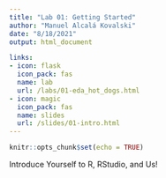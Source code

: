 ```yaml
---
title: "Lab 01: Getting Started"
author: "Manuel Alcalá Kovalski"
date: "8/18/2021"
output: html_document

links:
- icon: flask
  icon_pack: fas
  name: lab
  url: /labs/01-eda_hot_dogs.html
- icon: magic
  icon_pack: fas
  name: slides
  url: /slides/01-intro.html
---
```


```r
knitr::opts_chunk$set(echo = TRUE)
```

Introduce Yourself to R, RStudio, and Us!
